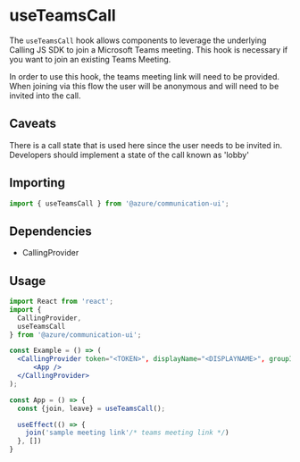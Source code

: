 
<Meta title="Hooks/Calling/useTeamsCall" />

# useTeamsCall

The `useTeamsCall` hook allows components to leverage the underlying Calling JS SDK to join a Microsoft Teams meeting. This hook is necessary if you want to join an existing
Teams Meeting.

In order to use this hook, the teams meeting link will need to be provided. When joining via this flow the user will be anonymous and will need to be invited into the call.

## Caveats

There is a call state that is used here since the user needs to be invited in. Developers should implement a state of the call known as 'lobby'

## Importing

```javascript
import { useTeamsCall } from '@azure/communication-ui';
```

## Dependencies

- CallingProvider

## Usage

```jsx
import React from 'react';
import {
  CallingProvider,
  useTeamsCall
} from '@azure/communication-ui';

const Example = () => (
  <CallingProvider token="<TOKEN>", displayName="<DISPLAYNAME>", groupId="<GROUPID>">
      <App />
  </CallingProvider>
);

const App = () => {
  const {join, leave} = useTeamsCall();

  useEffect(() => {
    join('sample meeting link'/* teams meeting link */)
  }, [])
}
```
